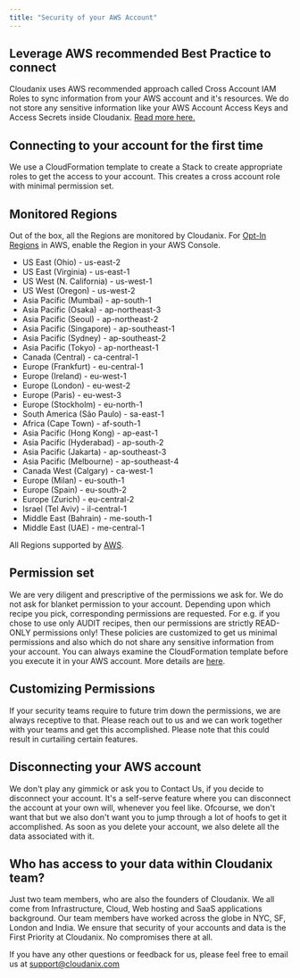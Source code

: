 ```yaml
---
title: "Security of your AWS Account"
---
```


## Leverage AWS recommended Best Practice to connect

Cloudanix uses AWS recommended approach called Cross Account IAM Roles to sync information from your AWS account and it's resources. We do not store any sensitive information like your AWS Account Access Keys and Access Secrets inside Cloudanix. [Read more here.](https://aws.amazon.com/blogs/apn/securely-accessing-customer-aws-accounts-with-cross-account-iam-roles/)

## Connecting to your account for the first time

We use a CloudFormation template to create a Stack to create appropriate roles to get the access to your account. This creates a cross account role with minimal permission set.

## Monitored Regions

Out of the box, all the Regions are monitored by Cloudanix. For [Opt-In Regions](https://docs.aws.amazon.com/controltower/latest/userguide/opt-in-region-considerations.html) in AWS, enable the Region in your AWS Console.

- US East (Ohio) - us-east-2
- US East (Virginia) - us-east-1
- US West (N. California) - us-west-1
- US West (Oregon) - us-west-2
- Asia Pacific (Mumbai) - ap-south-1
- Asia Pacific (Osaka) - ap-northeast-3
- Asia Pacific (Seoul) - ap-northeast-2
- Asia Pacific (Singapore) - ap-southeast-1
- Asia Pacific (Sydney) - ap-southeast-2
- Asia Pacific (Tokyo) - ap-northeast-1
- Canada (Central) - ca-central-1
- Europe (Frankfurt) - eu-central-1
- Europe (Ireland) - eu-west-1
- Europe (London) - eu-west-2
- Europe (Paris) - eu-west-3
- Europe (Stockholm) - eu-north-1
- South America (São Paulo) - sa-east-1
- Africa (Cape Town) - af-south-1
- Asia Pacific (Hong Kong) - ap-east-1
- Asia Pacific (Hyderabad) - ap-south-2
- Asia Pacific (Jakarta) - ap-southeast-3
- Asia Pacific (Melbourne) - ap-southeast-4
- Canada West (Calgary) - ca-west-1
- Europe (Milan) - eu-south-1
- Europe (Spain) - eu-south-2
- Europe (Zurich) - eu-central-2
- Israel (Tel Aviv) - il-central-1
- Middle East (Bahrain) - me-south-1
- Middle East (UAE) - me-central-1

All Regions supported by [AWS](https://docs.aws.amazon.com/AWSEC2/latest/UserGuide/using-regions-availability-zones.html).

## Permission set

We are very diligent and prescriptive of the permissions we ask for. We do not ask for blanket permission to your account. Depending upon which recipe you pick, corresponding permissions are requested. For e.g. if you chose to use only AUDIT recipes, then our permissions are strictly READ-ONLY permissions only! These policies are customized to get us minimal permissions and also which do not share any sensitive information from your account. You can always examine the CloudFormation template before you execute it in your AWS account. More details are [here](https://www.cloudanix.com/docs/aws/audit/aws-audit-permissions).

## Customizing Permissions

If your security teams require to future trim down the permissions, we are always receptive to that. Please reach out to us and we can work together with your teams and get this accomplished. Please note that this could result in curtailing certain features.

## Disconnecting your AWS account

We don't play any gimmick or ask you to Contact Us, if you decide to disconnect your account. It's a self-serve feature where you can disconnect the account at your own will, whenever you feel like. Ofcourse, we don't want that but we also don't want you to jump through a lot of hoofs to get it accomplished. As soon as you delete your account, we also delete all the data associated with it.

## Who has access to your data within Cloudanix team?

Just two team members, who are also the founders of Cloudanix. We all come from Infrastructure, Cloud, Web hosting and SaaS applications background. Our team members have worked across the globe in NYC, SF, London and India. We ensure that security of your accounts and data is the First Priority at Cloudanix. No compromises there at all.

If you have any other questions or feedback for us, please feel free to email us at support@cloudanix.com
